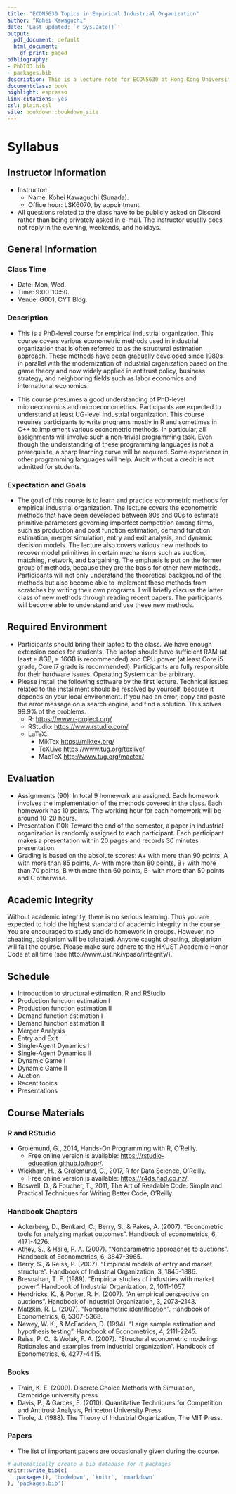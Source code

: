 ```yaml
--- 
title: "ECON5630 Topics in Empirical Industrial Organization"
author: "Kohei Kawaguchi"
date: 'Last updated: `r Sys.Date()`'
output:
  pdf_document: default
  html_document:
    df_print: paged
bibliography:
- PhDIO3.bib
- packages.bib
description: Thie is a lecture note for ECON5630 at Hong Kong University of Science and Technology. 
documentclass: book
highlight: espresso
link-citations: yes
csl: plain.csl
site: bookdown::bookdown_site
---
```


# Syllabus

## Instructor Information

- Instructor:
    - Name: Kohei Kawaguchi (Sunada).
    - Office hour: LSK6070, by appointment.
- All questions related to the class have to be publicly asked on Discord rather than being privately asked in e-mail. The instructor usually does not reply in the evening, weekends, and holidays.

    

## General Information

### Class Time

- Date: Mon, Wed.
- Time: 9:00-10:50.
- Venue: G001, CYT Bldg.

### Description

- This is a PhD-level course for empirical industrial organization. This course covers various econometric methods used in industrial organization that is often referred to as the structural estimation approach. These methods have been gradually developed since 1980s in parallel with the modernization of industrial organization based on the game theory and now widely applied in antitrust policy, business strategy, and neighboring fields such as labor economics and international economics.

- This course presumes a good understanding of PhD-level microeconomics and microeconometrics. Participants are expected to understand at least UG-level industrial organization. This course requires participants to write programs mostly in R and sometimes in C++ to implement various econometric methods. In particular, all assignments will involve such a non-trivial programming task. Even though the understanding of these programming languages is not a prerequisite, a sharp learning curve will be required. Some experience in other programming languages will help. Audit without a credit is not admitted for students.


### Expectation and Goals

- The goal of this course is to learn and practice econometric methods for empirical industrial organization. The lecture covers the econometric methods that have been developed between 80s and 00s to estimate primitive parameters governing imperfect competition among firms,  such as production and cost function estimation, demand function estimation, merger simulation, entry and exit analysis, and dynamic decision models. The lecture also covers various new methods to recover model primitives in certain mechanisms such as auction, matching, network, and bargaining. The emphasis is put on the former group of methods, because they are the basis for other new methods. Participants will not only understand the theoretical background of the methods but also become able to implement these methods from scratches by writing their own programs. I will briefly discuss the latter class of new methods through reading recent papers. The participants will become able to understand and use these new methods.  

## Required Environment

- Participants should bring their laptop to the class. We have enough extension codes for students. The laptop should have sufficient RAM (at least $\ge$ 8GB, $\ge$ 16GB is recommended) and CPU power (at least Core i5 grade, Core i7 grade is recommended). Participants are fully responsible for their hardware issues. Operating System can be arbitrary. 
- Please install the following software by the first lecture. Technical issues related to the installment should be resolved by yourself, because it depends on your local environment. If you had an error, copy and paste the error message on a search engine, and find a solution. This solves 99.9% of the problems.
    - R: [https://www.r-project.org/](https://www.r-project.org/)
    - RStudio: [https://www.rstudio.com/](https://www.rstudio.com/)
    - LaTeX: 
        - MikTex [https://miktex.org/](https://miktex.org/)
        - TeXLive [https://www.tug.org/texlive/](https://www.tug.org/texlive/)
        - MacTeX [http://www.tug.org/mactex/](http://www.tug.org/mactex/)



## Evaluation

- Assignments (90): In total 9 homework are assigned. Each homework involves the implementation of the methods covered in the class. Each homework has 10 points. The working hour for each homework will be around 10-20 hours.
- Presentation (10): Toward the end of the semester, a paper in industrial organization is randomly assigned to each participant. Each participant makes a presentation within 20 pages and records 30 minutes presentation.
- Grading is based on the absolute scores: A+ with more than 90 points, A with more than 85 points, A- with more than 80 points, B+ with more than 70 points, B with more than 60 points, B- with more than 50 points and C otherwise. 


## Academic Integrity

Without academic integrity, there is no serious learning. Thus you are expected to hold the highest standard of academic integrity in the course. You are encouraged to study and do homework in groups. However, no cheating, plagiarism will be tolerated. Anyone caught
cheating, plagiarism will fail the course. Please make sure adhere to the HKUST Academic
Honor Code at all time (see http://www.ust.hk/vpaao/integrity/).


## Schedule

- Introduction to structural estimation, R and RStudio 
- Production function estimation I
- Production function estimation II
- Demand function estimation I
- Demand function estimation II
- Merger Analysis 
- Entry and Exit 
- Single-Agent Dynamics I 
- Single-Agent Dynamics II
- Dynamic Game I 
- Dynamic Game II 
- Auction 
- Recent topics
- Presentations 


## Course Materials

### R and RStudio

- Grolemund, G., 2014, Hands-On Programming with R, O'Reilly.
    - Free online version is available: [https://rstudio-education.github.io/hopr/](https://rstudio-education.github.io/hopr/).
- Wickham, H., & Grolemund, G., 2017, R for Data Science, O'Reilly.
    - Free online version is available: [https://r4ds.had.co.nz/](https://r4ds.had.co.nz/).
- Boswell, D., & Foucher, T., 2011, The Art of Readable Code: Simple and Practical Techniques for Writing Better Code, O'Reilly.

### Handbook Chapters

- Ackerberg, D., Benkard, C., Berry, S., & Pakes, A. (2007). "Econometric tools for analyzing market outcomes". Handbook of econometrics, 6, 4171-4276.
- Athey, S., & Haile, P. A. (2007). "Nonparametric approaches to auctions". Handbook of
Econometrics, 6, 3847-3965.
- Berry, S., & Reiss, P. (2007). "Empirical models of entry and market structure". Handbook of Industrial Organization, 3, 1845-1886.
- Bresnahan, T. F. (1989). "Empirical studies of industries with market power". Handbook of
Industrial Organization, 2, 1011-1057.
- Hendricks, K., & Porter, R. H. (2007). "An empirical perspective on auctions". Handbook of
Industrial Organization, 3, 2073-2143.
- Matzkin, R. L. (2007). "Nonparametric identification". Handbook of Econometrics, 6, 5307-5368.
- Newey, W. K., & McFadden, D. (1994). "Large sample estimation and hypothesis testing". Handbook of Econometrics, 4, 2111-2245.
- Reiss, P. C., & Wolak, F. A. (2007). "Structural econometric modeling: Rationales and examples from industrial organization". Handbook of Econometrics, 6, 4277-4415.

### Books

- Train, K. E. (2009). Discrete Choice Methods with Simulation, Cambridge university press.
- Davis, P., & Garces, E. (2010). Quantitative Techniques for Competition and Antitrust Analysis, Princeton University Press.
- Tirole, J. (1988). The Theory of Industrial Organization, The MIT Press.

### Papers

- The list of important papers are occasionally given during the course.



```r
# automatically create a bib database for R packages
knitr::write_bib(c(
  .packages(), 'bookdown', 'knitr', 'rmarkdown'
), 'packages.bib')
```
